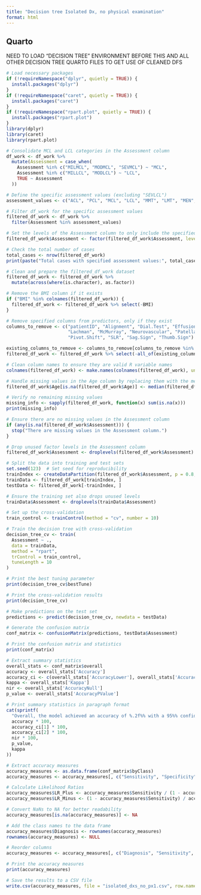 ---
title: "Decision tree Isolated Dx, no physical examination"
format: html
---

## Quarto
NEED TO LOAD "DECISION TREE" ENVIRONMENT BEFORE THIS AND ALL OTHER DECISION TREE QUARTO FILES TO GET USE OF CLEANED DFS
```{r}
# Load necessary packages
if (!requireNamespace("dplyr", quietly = TRUE)) {
  install.packages("dplyr")
}
if (!requireNamespace("caret", quietly = TRUE)) {
  install.packages("caret")
}
if (!requireNamespace("rpart.plot", quietly = TRUE)) {
  install.packages("rpart.plot")
}
library(dplyr)
library(caret)
library(rpart.plot)

# Consolidate MCL and LCL categories in the Assessment column
df_work <- df_work %>%
  mutate(Assessment = case_when(
    Assessment %in% c("MILMCL", "MODMCL", "SEVMCL") ~ "MCL",
    Assessment %in% c("MILLCL", "MODLCL") ~ "LCL",
    TRUE ~ Assessment
  ))

# Define the specific assessment values (excluding "SEVLCL")
assessment_values <- c("ACL", "PCL", "MCL", "LCL", "MMT", "LMT", "MEN", "OA", "BC", "PFI")

# Filter df_work for the specific assessment values
filtered_df_work <- df_work %>%
  filter(Assessment %in% assessment_values)

# Set the levels of the Assessment column to only include the specified values
filtered_df_work$Assessment <- factor(filtered_df_work$Assessment, levels = assessment_values)

# Check the total number of cases
total_cases <- nrow(filtered_df_work)
print(paste("Total cases with specified assessment values:", total_cases))

# Clean and prepare the filtered_df_work dataset
filtered_df_work <- filtered_df_work %>%
  mutate(across(where(is.character), as.factor))

# Remove the BMI column if it exists
if ("BMI" %in% colnames(filtered_df_work)) {
  filtered_df_work <- filtered_df_work %>% select(-BMI)
}

# Remove specified columns from predictors, only if they exist
columns_to_remove <- c("patientID", "Alignment", "Dial.Test", "Effusion", "Full.Squat", 
                       "Lachman", "McMurray", "Neurovascular", "Patellar.Apprehension", 
                       "Pivot.Shift", "SLR", "Sag.Sign", "Thumb.Sign")

existing_columns_to_remove <- columns_to_remove[columns_to_remove %in% colnames(filtered_df_work)]
filtered_df_work <- filtered_df_work %>% select(-all_of(existing_columns_to_remove))

# Clean column names to ensure they are valid R variable names
colnames(filtered_df_work) <- make.names(colnames(filtered_df_work), unique = TRUE)

# Handle missing values in the Age column by replacing them with the median age
filtered_df_work$Age[is.na(filtered_df_work$Age)] <- median(filtered_df_work$Age, na.rm = TRUE)

# Verify no remaining missing values
missing_info <- sapply(filtered_df_work, function(x) sum(is.na(x)))
print(missing_info)

# Ensure there are no missing values in the Assessment column
if (any(is.na(filtered_df_work$Assessment))) {
  stop("There are missing values in the Assessment column.")
}

# Drop unused factor levels in the Assessment column
filtered_df_work$Assessment <- droplevels(filtered_df_work$Assessment)

# Split the data into training and test sets
set.seed(123)  # Set seed for reproducibility
trainIndex <- createDataPartition(filtered_df_work$Assessment, p = 0.8, list = FALSE)
trainData <- filtered_df_work[trainIndex, ]
testData <- filtered_df_work[-trainIndex, ]

# Ensure the training set also drops unused levels
trainData$Assessment <- droplevels(trainData$Assessment)

# Set up the cross-validation
train_control <- trainControl(method = "cv", number = 10)

# Train the decision tree with cross-validation
decision_tree_cv <- train(
  Assessment ~ ., 
  data = trainData, 
  method = "rpart",
  trControl = train_control,
  tuneLength = 10
)

# Print the best tuning parameter
print(decision_tree_cv$bestTune)

# Print the cross-validation results
print(decision_tree_cv)

# Make predictions on the test set
predictions <- predict(decision_tree_cv, newdata = testData)

# Generate the confusion matrix
conf_matrix <- confusionMatrix(predictions, testData$Assessment)

# Print the confusion matrix and statistics
print(conf_matrix)

# Extract summary statistics
overall_stats <- conf_matrix$overall
accuracy <- overall_stats['Accuracy']
accuracy_ci <- c(overall_stats['AccuracyLower'], overall_stats['AccuracyUpper'])
kappa <- overall_stats['Kappa']
nir <- overall_stats['AccuracyNull']
p_value <- overall_stats['AccuracyPValue']

# Print summary statistics in paragraph format
cat(sprintf(
  "Overall, the model achieved an accuracy of %.2f%% with a 95%% confidence interval of %.2f%% to %.2f%%. The no information rate (NIR) was %.2f%%, and the p-value for the model's accuracy being greater than the NIR was %.2g, indicating that the model's performance was significantly better than random chance. The kappa statistic, which measures agreement between observed and predicted classifications, was %.4f, suggesting fair agreement.\n",
  accuracy * 100,
  accuracy_ci[1] * 100,
  accuracy_ci[2] * 100,
  nir * 100,
  p_value,
  kappa
))

# Extract accuracy measures
accuracy_measures <- as.data.frame(conf_matrix$byClass)
accuracy_measures <- accuracy_measures[, c("Sensitivity", "Specificity", "Pos Pred Value", "Neg Pred Value", "Balanced Accuracy")]

# Calculate Likelihood Ratios
accuracy_measures$LR_Plus <- accuracy_measures$Sensitivity / (1 - accuracy_measures$Specificity)
accuracy_measures$LR_Minus <- (1 - accuracy_measures$Sensitivity) / accuracy_measures$Specificity

# Convert NaNs to NA for better readability
accuracy_measures[is.na(accuracy_measures)] <- NA

# Add the class names to the data frame
accuracy_measures$Diagnosis <- rownames(accuracy_measures)
rownames(accuracy_measures) <- NULL

# Reorder columns
accuracy_measures <- accuracy_measures[, c("Diagnosis", "Sensitivity", "Specificity", "Pos Pred Value", "Neg Pred Value", "Balanced Accuracy", "LR_Plus", "LR_Minus")]

# Print the accuracy measures
print(accuracy_measures)

# Save the results to a CSV file
write.csv(accuracy_measures, file = "isolated_dxs_no_px1.csv", row.names = FALSE)
```


